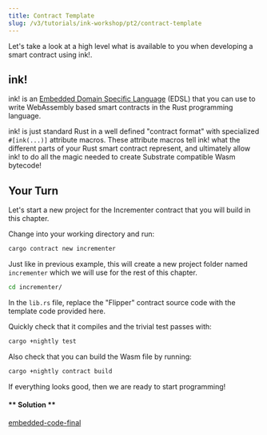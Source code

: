 ```yaml
---
title: Contract Template
slug: /v3/tutorials/ink-workshop/pt2/contract-template
---
```


Let's take a look at a high level what is available to you when developing a smart contract using ink!.

## ink!

ink! is an
[Embedded Domain Specific Language](https://wiki.haskell.org/Embedded_domain_specific_language)
(EDSL) that you can use to write WebAssembly based smart contracts in the Rust programming language.

ink! is just standard Rust in a well defined "contract format" with specialized `#[ink(...)]` attribute macros. These attribute macros tell ink! what the different parts of your Rust smart contract represent, and ultimately allow ink! to do all the magic needed to create Substrate compatible Wasm bytecode!

## Your Turn

Let's start a new project for the Incrementer contract that you will build in this chapter.

Change into your working directory and run:

```bash
cargo contract new incrementer
```

Just like in previous example, this will create a new project folder named `incrementer` which we
will use for the rest of this chapter.

```bash
cd incrementer/
```

In the `lib.rs` file, replace the "Flipper" contract source code with the template code provided
here.

Quickly check that it compiles and the trivial test passes with:

```bash
cargo +nightly test
```

Also check that you can build the Wasm file by running:

```bash
cargo +nightly contract build
```

If everything looks good, then we are ready to start programming!

<!-- tabs:start -->

#### ** Solution **

[embedded-code-final](./assets/1.1-finished-code.rs ':include :type=code embed-final')

<!-- tabs:end -->